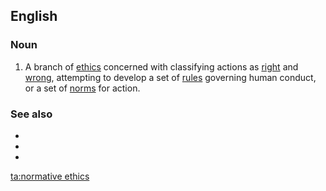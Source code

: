 ==English==
{{wikipedia}}

===Noun===
{{en-noun|-}}

# {{lb|en|ethics}} A branch of [[ethics]] concerned with classifying actions as [[right]] and [[wrong]], attempting to develop a set of [[rules]] governing human conduct, or a set of [[norms]] for action.

===See also===
* {{l|en|comparative ethics}}
* {{l|en|descriptive ethics}}
* {{l|en|metaethics}}

[[ta:normative ethics]]